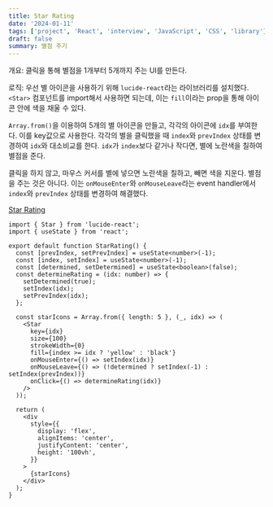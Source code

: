 ```yaml
---
title: Star Rating
date: '2024-01-11'
tags: ['project', 'React', 'interview', 'JavaScript', 'CSS', 'library']
draft: false
summary: 별점 주기
---
```


개요: 클릭을 통해 별점을 1개부터 5개까지 주는 UI를 만든다. 

로직: 우선 별 아이콘을 사용하기 위해 `lucide-react`라는 라이브러리를 설치했다. `<Star>` 컴포넌트를 import해서 사용하면 되는데, 이는 `fill`이라는 prop을 통해 아이콘 안에 색을 채울 수 있다.

`Array.from()`을 이용하여 5개의 별 아이콘을 만들고, 각각의 아이콘에 `idx`를 부여한다. 이를 key값으로 사용한다. 각각의 별을 클릭했을 때 `index`와 `prevIndex` 상태를 변경하여 `idx`와 대소비교를 한다. `idx`가 `index`보다 같거나 작다면, 별에 노란색을 칠하여 별점을 준다.

클릭을 하지 않고, 마우스 커서를 별에 넣으면 노란색을 칠하고, 빼면 색을 지운다. 별점을 주는 것은 아니다. 이는 `onMouseEnter`와 `onMouseLeave`라는 event handler에서 `index`와 `prevIndex` 상태를 변경하여 해결했다. 

[Star Rating](https://github.com/Valentin1495/React-Projects-for-Interview/tree/main/src/components/Star-Rating)

```tsx:src/components/Star-Rating/star-rating.tsx
import { Star } from 'lucide-react';
import { useState } from 'react';

export default function StarRating() {
  const [prevIndex, setPrevIndex] = useState<number>(-1);
  const [index, setIndex] = useState<number>(-1);
  const [determined, setDetermined] = useState<boolean>(false);
  const determineRating = (idx: number) => {
    setDetermined(true);
    setIndex(idx);
    setPrevIndex(idx);
  };

  const starIcons = Array.from({ length: 5 }, (_, idx) => (
    <Star
      key={idx}
      size={100}
      strokeWidth={0}
      fill={index >= idx ? 'yellow' : 'black'}
      onMouseEnter={() => setIndex(idx)}
      onMouseLeave={() => (!determined ? setIndex(-1) : setIndex(prevIndex))}
      onClick={() => determineRating(idx)}
    />
  ));

  return (
    <div
      style={{
        display: 'flex',
        alignItems: 'center',
        justifyContent: 'center',
        height: '100vh',
      }}
    >
      {starIcons}
    </div>
  );
}
```